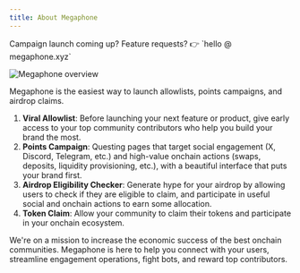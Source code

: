 ```yaml
---
title: About Megaphone
---
```


<Note>
  Campaign launch coming up? Feature requests? 👉 `hello @ megaphone.xyz`
</Note>

![Megaphone overview](https://megaphone.b-cdn.net/docs/megaphone-overview.png)

Megaphone is the easiest way to launch allowlists, points campaigns, and
airdrop claims.

1. **Viral Allowlist**: Before launching your next feature or product, give
   early access to your top community contributors who help you build your brand
   the most.
1. **Points Campaign**: Questing pages that target social engagement (X,
   Discord, Telegram, etc.) and high-value onchain actions (swaps, deposits,
   liquidity provisioning, etc.), with a beautiful interface that puts your brand
   first.
1. **Airdrop Eligibility Checker**: Generate hype for your airdrop by allowing
   users to check if they are eligible to claim, and participate in useful social
   and onchain actions to earn some allocation.
1. **Token Claim**: Allow your community to claim their tokens and participate
   in your onchain ecosystem.

We're on a mission to increase the economic success of the best onchain
communities. Megaphone is here to help you connect with your users, streamline
engagement operations, fight bots, and reward top contributors.
